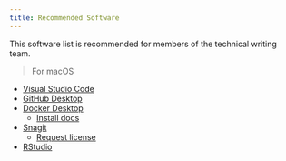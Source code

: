 ```yaml
---
title: Recommended Software
---
```


This software list is recommended for members of the technical writing team.

>For macOS

- [Visual Studio Code](https://code.visualstudio.com/)
- [GitHub Desktop](https://desktop.github.com/)
- [Docker Desktop](https://www.docker.com/products/docker-desktop/)
    - [Install docs](https://docs.docker.com/desktop/install/mac-install/)
- [Snagit](https://www.techsmith.com/download/snagit/)
    - [Request license](https://rstudiopbc.atlassian.net/servicedesk/customer/portal/2/group/8/create/23)
- [RStudio](https://posit.co/downloads/)



